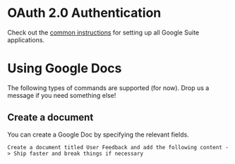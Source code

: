 
# OAuth 2.0 Authentication

Check out the [common instructions](./common) for setting up all Google Suite applications.

# Using Google Docs

The following types of commands are supported (for now). Drop us a message if you need something else!

## Create a document

You can create a Google Doc by specifying the relevant fields.

```
Create a document titled User Feedback and add the following content -> Ship faster and break things if necessary
```
